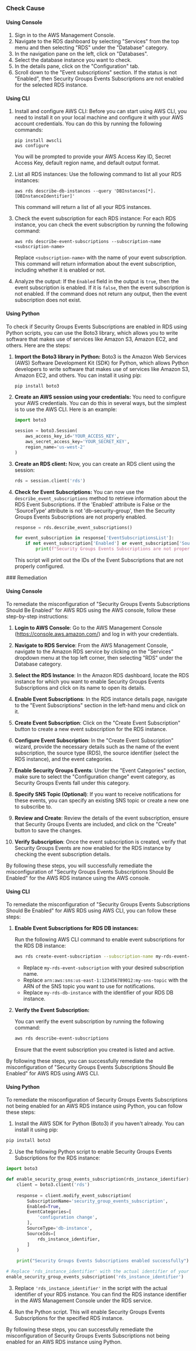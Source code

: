 

<Tabs><Tab title='Cause'>
### Check Cause

#### Using Console

1. Sign in to the AWS Management Console.
2. Navigate to the RDS dashboard by selecting "Services" from the top menu and then selecting "RDS" under the "Database" category.
3. In the navigation pane on the left, click on "Databases".
4. Select the database instance you want to check.
5. In the details pane, click on the "Configuration" tab.
6. Scroll down to the "Event subscriptions" section. If the status is not "Enabled", then Security Groups Events Subscriptions are not enabled for the selected RDS instance.

#### Using CLI

1. Install and configure AWS CLI: Before you can start using AWS CLI, you need to install it on your local machine and configure it with your AWS account credentials. You can do this by running the following commands:

   ```
   pip install awscli
   aws configure
   ```
   You will be prompted to provide your AWS Access Key ID, Secret Access Key, default region name, and default output format.

2. List all RDS instances: Use the following command to list all your RDS instances:

   ```
   aws rds describe-db-instances --query 'DBInstances[*].[DBInstanceIdentifier]'
   ```
   This command will return a list of all your RDS instances.

3. Check the event subscription for each RDS instance: For each RDS instance, you can check the event subscription by running the following command:

   ```
   aws rds describe-event-subscriptions --subscription-name <subscription-name>
   ```
   Replace `<subscription-name>` with the name of your event subscription. This command will return information about the event subscription, including whether it is enabled or not.

4. Analyze the output: If the `Enabled` field in the output is `true`, then the event subscription is enabled. If it is `false`, then the event subscription is not enabled. If the command does not return any output, then the event subscription does not exist.

#### Using Python

To check if Security Groups Events Subscriptions are enabled in RDS using Python scripts, you can use the Boto3 library, which allows you to write software that makes use of services like Amazon S3, Amazon EC2, and others. Here are the steps:

1. **Import the Boto3 library in Python:**
   Boto3 is the Amazon Web Services (AWS) Software Development Kit (SDK) for Python, which allows Python developers to write software that makes use of services like Amazon S3, Amazon EC2, and others. You can install it using pip:
   ```python
   pip install boto3
   ```

2. **Create an AWS session using your credentials:**
   You need to configure your AWS credentials. You can do this in several ways, but the simplest is to use the AWS CLI. Here is an example:
   ```python
   import boto3

   session = boto3.Session(
       aws_access_key_id='YOUR_ACCESS_KEY',
       aws_secret_access_key='YOUR_SECRET_KEY',
       region_name='us-west-2'
   )
   ```

3. **Create an RDS client:**
   Now, you can create an RDS client using the session:
   ```python
   rds = session.client('rds')
   ```

4. **Check for Event Subscriptions:**
   You can now use the `describe_event_subscriptions` method to retrieve information about the RDS Event Subscriptions. If the 'Enabled' attribute is False or the 'SourceType' attribute is not 'db-security-group', then the Security Groups Events Subscriptions are not properly enabled.
   ```python
   response = rds.describe_event_subscriptions()

   for event_subscription in response['EventSubscriptionsList']:
       if not event_subscription['Enabled'] or event_subscription['SourceType'] != 'db-security-group':
           print(f"Security Groups Events Subscriptions are not properly enabled for {event_subscription['CustSubscriptionId']}")
   ```
   This script will print out the IDs of the Event Subscriptions that are not properly configured.

</Tab>

<Tab title='Remediation'>
### Remediation

#### Using Console

To remediate the misconfiguration of "Security Groups Events Subscriptions Should Be Enabled" for AWS RDS using the AWS console, follow these step-by-step instructions:

1. **Login to AWS Console**: Go to the AWS Management Console (https://console.aws.amazon.com/) and log in with your credentials.

2. **Navigate to RDS Service**: From the AWS Management Console, navigate to the Amazon RDS service by clicking on the "Services" dropdown menu at the top left corner, then selecting "RDS" under the Database category.

3. **Select the RDS Instance**: In the Amazon RDS dashboard, locate the RDS instance for which you want to enable Security Groups Events Subscriptions and click on its name to open its details.

4. **Enable Event Subscriptions**: In the RDS instance details page, navigate to the "Event Subscriptions" section in the left-hand menu and click on it.

5. **Create Event Subscription**: Click on the "Create Event Subscription" button to create a new event subscription for the RDS instance.

6. **Configure Event Subscription**: In the "Create Event Subscription" wizard, provide the necessary details such as the name of the event subscription, the source type (RDS), the source identifier (select the RDS instance), and the event categories.

7. **Enable Security Groups Events**: Under the "Event Categories" section, make sure to select the "Configuration change" event category, as Security Groups Events fall under this category.

8. **Specify SNS Topic (Optional)**: If you want to receive notifications for these events, you can specify an existing SNS topic or create a new one to subscribe to.

9. **Review and Create**: Review the details of the event subscription, ensure that Security Groups Events are included, and click on the "Create" button to save the changes.

10. **Verify Subscription**: Once the event subscription is created, verify that Security Groups Events are now enabled for the RDS instance by checking the event subscription details.

By following these steps, you will successfully remediate the misconfiguration of "Security Groups Events Subscriptions Should Be Enabled" for the AWS RDS instance using the AWS console.

#### Using CLI

To remediate the misconfiguration of "Security Groups Events Subscriptions Should Be Enabled" for AWS RDS using AWS CLI, you can follow these steps:

1. **Enable Event Subscriptions for RDS DB instances:**
   
   Run the following AWS CLI command to enable event subscriptions for the RDS DB instance:
   
   ```bash
   aws rds create-event-subscription --subscription-name my-rds-event-subscription --sns-topic-arn arn:aws:sns:us-east-1:123456789012:my-sns-topic --source-type db-instance --source-ids my-rds-db-instance --event-categories availability,backup,configuration-change,creation,deletion,failover,failure,low-storage,read-replica,recovery,restoration,success
   ```
   
   - Replace `my-rds-event-subscription` with your desired subscription name.
   - Replace `arn:aws:sns:us-east-1:123456789012:my-sns-topic` with the ARN of the SNS topic you want to use for notifications.
   - Replace `my-rds-db-instance` with the identifier of your RDS DB instance.

2. **Verify the Event Subscription:**
   
   You can verify the event subscription by running the following command:
   
   ```bash
   aws rds describe-event-subscriptions
   ```

   Ensure that the event subscription you created is listed and active.

By following these steps, you can successfully remediate the misconfiguration of "Security Groups Events Subscriptions Should Be Enabled" for AWS RDS using AWS CLI.

#### Using Python

To remediate the misconfiguration of Security Groups Events Subscriptions not being enabled for an AWS RDS instance using Python, you can follow these steps:

1. Install the AWS SDK for Python (Boto3) if you haven't already. You can install it using pip:

```bash
pip install boto3
```

2. Use the following Python script to enable Security Groups Events Subscriptions for the RDS instance:

```python
import boto3

def enable_security_group_events_subscription(rds_instance_identifier):
    client = boto3.client('rds')
    
    response = client.modify_event_subscription(
        SubscriptionName='security_group_events_subscription',
        Enabled=True,
        EventCategories=[
            'configuration change',
        ],
        SourceType='db-instance',
        SourceIds=[
            rds_instance_identifier,
        ]
    )
    
    print("Security Groups Events Subscriptions enabled successfully")

# Replace 'rds_instance_identifier' with the actual identifier of your RDS instance
enable_security_group_events_subscription('rds_instance_identifier')
```

3. Replace `'rds_instance_identifier'` in the script with the actual identifier of your RDS instance. You can find the RDS instance identifier in the AWS Management Console under the RDS service.

4. Run the Python script. This will enable Security Groups Events Subscriptions for the specified RDS instance.

By following these steps, you can successfully remediate the misconfiguration of Security Groups Events Subscriptions not being enabled for an AWS RDS instance using Python.


</Tab>
</Tabs>